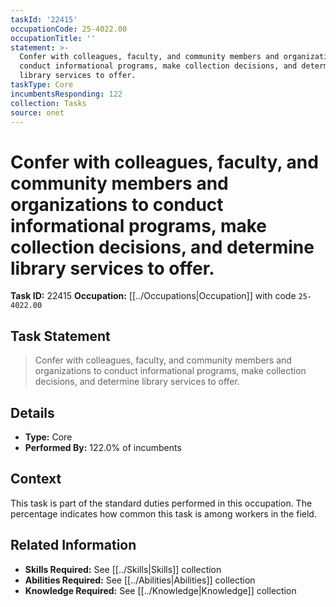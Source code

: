 ```yaml
---
taskId: '22415'
occupationCode: 25-4022.00
occupationTitle: ''
statement: >-
  Confer with colleagues, faculty, and community members and organizations to
  conduct informational programs, make collection decisions, and determine
  library services to offer.
taskType: Core
incumbentsResponding: 122
collection: Tasks
source: onet
---
```

# Confer with colleagues, faculty, and community members and organizations to conduct informational programs, make collection decisions, and determine library services to offer.

**Task ID:** 22415
**Occupation:** [[../Occupations|Occupation]] with code `25-4022.00`

## Task Statement

> Confer with colleagues, faculty, and community members and organizations to conduct informational programs, make collection decisions, and determine library services to offer.

## Details

- **Type:** Core
- **Performed By:** 122.0% of incumbents

## Context

This task is part of the standard duties performed in this occupation. The percentage indicates how common this task is among workers in the field.

## Related Information

- **Skills Required:** See [[../Skills|Skills]] collection
- **Abilities Required:** See [[../Abilities|Abilities]] collection
- **Knowledge Required:** See [[../Knowledge|Knowledge]] collection
